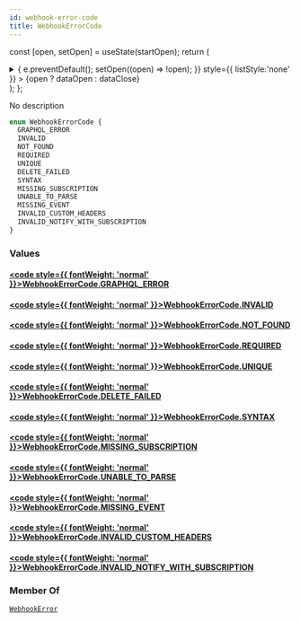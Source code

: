 ```yaml
---
id: webhook-error-code
title: WebhookErrorCode
---
```






const [open, setOpen] = useState(startOpen);
return (
<details {...(open ? { open: true } : {})} className="details" style={{ border:'none', boxShadow:'none', background:'var(--ifm-background-color)' }}>
<summary
onClick={(e) => {
e.preventDefault();
setOpen((open) => !open);
}}
style={{ listStyle:'none' }} >
{open ? dataOpen : dataClose}
</summary>
{open && children}
</details>
);
};

No description

```graphql
enum WebhookErrorCode {
  GRAPHQL_ERROR
  INVALID
  NOT_FOUND
  REQUIRED
  UNIQUE
  DELETE_FAILED
  SYNTAX
  MISSING_SUBSCRIPTION
  UNABLE_TO_PARSE
  MISSING_EVENT
  INVALID_CUSTOM_HEADERS
  INVALID_NOTIFY_WITH_SUBSCRIPTION
}
```

### Values

#### [<code style={{ fontWeight: 'normal' }}>WebhookErrorCode.<b>GRAPHQL_ERROR</b></code>](#)

#### [<code style={{ fontWeight: 'normal' }}>WebhookErrorCode.<b>INVALID</b></code>](#)

#### [<code style={{ fontWeight: 'normal' }}>WebhookErrorCode.<b>NOT_FOUND</b></code>](#)

#### [<code style={{ fontWeight: 'normal' }}>WebhookErrorCode.<b>REQUIRED</b></code>](#)

#### [<code style={{ fontWeight: 'normal' }}>WebhookErrorCode.<b>UNIQUE</b></code>](#)

#### [<code style={{ fontWeight: 'normal' }}>WebhookErrorCode.<b>DELETE_FAILED</b></code>](#)

#### [<code style={{ fontWeight: 'normal' }}>WebhookErrorCode.<b>SYNTAX</b></code>](#)

#### [<code style={{ fontWeight: 'normal' }}>WebhookErrorCode.<b>MISSING_SUBSCRIPTION</b></code>](#)

#### [<code style={{ fontWeight: 'normal' }}>WebhookErrorCode.<b>UNABLE_TO_PARSE</b></code>](#)

#### [<code style={{ fontWeight: 'normal' }}>WebhookErrorCode.<b>MISSING_EVENT</b></code>](#)

#### [<code style={{ fontWeight: 'normal' }}>WebhookErrorCode.<b>INVALID_CUSTOM_HEADERS</b></code>](#)

#### [<code style={{ fontWeight: 'normal' }}>WebhookErrorCode.<b>INVALID_NOTIFY_WITH_SUBSCRIPTION</b></code>](#)

### Member Of

[`WebhookError`](../../../api-reference/webhooks/objects/webhook-error.mdx) <Badge class="badge badge--secondary" text="object"/>
